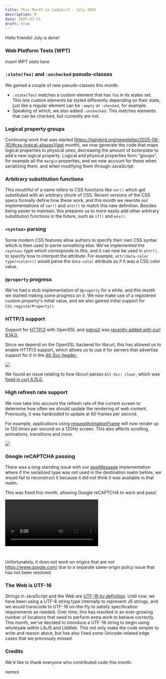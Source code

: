 ```yaml
---
title: This Month in Ladybird - July 2025
description: ?
date: 2025-07-31
draft: true
---
```


Hello friends! July is done!

### Web Platform Tests (WPT)

_insert WPT stats here_

### `:state(foo)` and `:unchecked` pseudo-classes

We gained a couple of new pseudo-classes this month:

- `:state(foo)` matches a custom element that has `foo` in its states set. This lets custom elements be styled
  differently depending on their state, just like a regular element can be `:empty` or `:checked`, for example.
- Speaking of which, we also added `:unchecked`. This matches elements that can be checked, but currently are not.

### Logical property groups

Continuing work that was started [https://ladybird.org/newsletter/2025-06-30/#css-logical-aliases](last month),
we now generate the code that maps logical properties to physical ones, decreasing the amount of boilerplate to add
a new logical property. Logical and physical properties form "groups", for example all the `margin` properties, and
we now account for these when serializing them, and when modifying them through JavaScript.

### Arbitrary substitution functions

This mouthful of a name refers to CSS functions like `var()` which get substituted with an arbitrary chunk of CSS.
Recent versions of the CSS specs formally define how these work, and this month we rewrote our implementations of
`var()` and `attr()` to match this new definition. Besides being easier to maintain, this prepares us to more easily
add other arbitrary substitution functions in the future, such as `if()` and `env()`.

### `<syntax>` parsing

Some modern CSS features allow authors to specify their own CSS syntax which is then used to parse something else.
We've implemented the `<syntax>` type which corresponds to this, and it can now be used in `attr()`, to specify how
to interpret the attribute. For example, `attr(data-color type(<color>))` would parse the `data-color` attribute as
if it was a CSS color value.

### `@property` progress

We've had a stub implementation of `@property` for a while, and this month we started making some progress on it.
We now make use of a registered custom property's initial value, and we also gained initial support for `CSS.registerProperty()`.

### HTTP/3 support

Support for [HTTP/3](https://en.wikipedia.org/wiki/HTTP/3) with OpenSSL and [ngtcp2](https://github.com/ngtcp2/ngtcp2) was [recently added with curl 8.14.0.](https://curl.se/ch/8.14.0.html)

Since we depend on the OpenSSL backend for libcurl, this has allowed us to enable HTTP/3 support, which allows us to
use it for servers that advertise support for it in the [Alt-Svc header.](https://developer.mozilla.org/en-US/docs/Web/HTTP/Reference/Headers/Alt-Svc)

![](/assets/img/newsletter-july-2025-http-3.png)

We found an issue relating to how libcurl parses `Alt-Svc: clear`, which was [fixed in curl 8.15.0.](https://curl.se/ch/8.15.0.html)

### High refresh rate support

We now take into account the refresh rate of the current screen to determine how often we should update the rendering of web content.
Previously, it was hardcoded to update at 60 frames per second.

For example, applications using [requestAnimationFrame](https://developer.mozilla.org/en-US/docs/Web/API/Window/requestAnimationFrame)
will now render up to 120 times per second on a 120Hz screen. This also affects scrolling, animations, transitions and more.

![](/assets/img/newsletter-july-2025-high-refresh-rate.png)

### Google reCAPTCHA passing

There was a long standing issue with our [postMessage](https://developer.mozilla.org/en-US/docs/Web/API/Window/postMessage) implementation
where if the serialized type was not used in the destination realm before, we would fail to reconstruct it because it did not think it was
available in that realm.

This was fixed this month, allowing Google reCAPTCHA to work and pass!

<video controls style="margin-bottom: 2em">
  <source src="/assets/img/newsletter-july-2025-google-recaptcha.mp4"></source>
</video>

Unfortunately, it does not work on origins that are not https://www.google.com/ due to a separate same-origin policy issue that has not been
resolved.

### The Web is UTF-16

Strings in JavaScript and the Web are [UTF-16 by definition](https://developer.mozilla.org/en-US/docs/Web/JavaScript/Reference/Global_Objects/String#utf-16_characters_unicode_code_points_and_grapheme_clusters).
Until now, we have been using a UTF-8 string type internally to represent JS strings, and we would transcode to UTF-16
on-the-fly to satisfy specification requirements as needed. Over time, this has resulted in an ever-growing number of
locations that need to perform extra work to behave correctly. This month, we've decided to introduce a UTF-16 string
to begin using wholesale within LibJS and LibWeb. This not only make the code simpler to write and reason about, but
has also fixed some Unicode-related edge cases that we previously missed.

### Credits

We'd like to thank everyone who contributed code this month:

_names_
